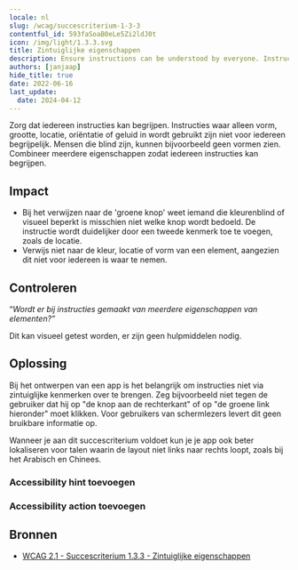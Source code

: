 ```yaml
---
locale: nl
slug: /wcag/succescriterium-1-3-3
contentful_id: 593faSoaB0eLe5Zi2ldJ0t
icon: /img/light/1.3.3.svg
title: Zintuiglijke eigenschappen
description: Ensure instructions can be understood by everyone. Instructions that only use shape, size, location, orientation or sound are not understandable for everyone.
authors: [janjaap]
hide_title: true
date: 2022-06-16
last_update:
  date: 2024-04-12
---
```


<Hero
  title="Zintuiglijke eigenschappen"
  image="/img/light/1.3.3.svg"
  alt="WCAG 1.3.3 - Logo"
  prefix="Succescriterium 1.3.3"
  suffix="Niveau A"
/>

Zorg dat iedereen instructies kan begrijpen. Instructies waar alleen vorm, grootte, locatie, oriëntatie of geluid in wordt gebruikt zijn niet voor iedereen begrijpelijk. Mensen die blind zijn, kunnen bijvoorbeeld geen vormen zien. Combineer meerdere eigenschappen zodat iedereen instructies kan begrijpen.

## Impact

- Bij het verwijzen naar de 'groene knop' weet iemand die kleurenblind of visueel beperkt is misschien niet welke knop wordt bedoeld. De instructie wordt duidelijker door een tweede kenmerk toe te voegen, zoals de locatie.
- Verwijs niet naar de kleur, locatie of vorm van een element, aangezien dit niet voor iedereen is waar te nemen.

## Controleren

“*Wordt er bij instructies gemaakt van meerdere eigenschappen van elementen?”*

Dit kan visueel getest worden, er zijn geen hulpmiddelen nodig.

## Oplossing

Bij het ontwerpen van een app is het belangrijk om instructies niet via zintuiglijke kenmerken over te brengen. Zeg bijvoorbeeld niet tegen de gebruiker dat hij op "de knop aan de rechterkant" of op "de groene link hieronder" moet klikken. Voor gebruikers van schermlezers levert dit geen bruikbare informatie op.

Wanneer je aan dit succescriterium voldoet kun je je app ook beter lokaliseren voor talen waarin de layout niet links naar rechts loopt, zoals bij het Arabisch en Chinees.

### Accessibility hint toevoegen

<CodeSample id="accessibility-hint" locale="nl"/>

### Accessibility action toevoegen

<CodeSample id="accessibility-action" locale="nl"/>

## Bronnen

- [WCAG 2.1 - Succescriterium 1.3.3 - Zintuiglijke eigenschappen](https://www.w3.org/Translations/WCAG21-nl/#zintuiglijke-eigenschappen)
